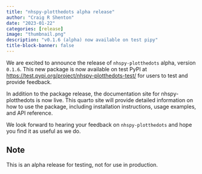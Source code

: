 ```yaml
---
title: "nhspy-plotthedots alpha release"
author: "Craig R Shenton"
date: "2023-01-22"
categories: [release]
image: "thumbnail.png"
description: "v0.1.6 (alpha) now available on test pipy"
title-block-banner: false
---
```


We are excited to announce the release of `nhspy-plotthedots` alpha, version `0.1.6`. This new package is now available on test PyPI at [https://test.pypi.org/project/nhspy-plotthedots-test/](https://test.pypi.org/project/nhspy-plotthedots-test/) for users to test and provide feedback.

In addition to the package release, the documentation site for nhspy-plotthedots is now live. This quarto site will provide detailed information on how to use the package, including installation instructions, usage examples, and API reference.

We look forward to hearing your feedback on `nhspy-plotthedots` and hope you find it as useful as we do.

::: {.callout-warning}
## Note

This is an alpha release for testing, not for use in production.
:::